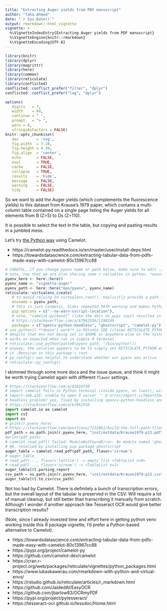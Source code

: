 ```yaml
---
title: "Extracting Auger yields from PDF manuscript"
author: "Taha Ahmed"
date: "`r Sys.Date()`"
output: rmarkdown::html_vignette
vignette: >
  %\VignetteIndexEntry{Extracting Auger yields from PDF manuscript}
  %\VignetteEngine{knitr::rmarkdown}
  %\VignetteEncoding{UTF-8}
---
```



```r
library(knitr)
library(dplyr)
library(magrittr)
library(here)
library(common)
library(reticulate)
library(conflicted)
conflicted::conflict_prefer("filter", "dplyr")
conflicted::conflict_prefer("lag", "dplyr")
```


```r
options(
   digits   = 7,
   width    = 84,
   continue = " ",
   prompt   = "> ",
   warn = 0,
   stringsAsFactors = FALSE)
knitr::opts_chunk$set(
   dev        = 'svg',
   fig.width  = 7.10,
   fig.height = 4.39,
   fig.align  = 'center',
   echo       = FALSE,
   eval       = TRUE,
   cache      = FALSE,
   collapse   = TRUE,
   results    = 'hide',
   message    = FALSE,
   warning    = FALSE,
   tidy       = FALSE)
```


So we want to add the Auger yields (which complements the fluorescence yields)
to this dataset from Krause's 1979 paper, which contains a multi-column table
contained on a single page listing the Auger yields for all elements from
B (Z=5) to Ds (Z=110).

It is possible to select the text in the table, but copying and pasting results
in a jumbled mess.

Let's try [the Python way](https://pyvideo.org/pycon-au-2019/extracting-tabular-data-from-pdfs-with-camelot-excalibur.html)
using Camelot.

+ https://camelot-py.readthedocs.io/en/master/user/install-deps.html
+ https://towardsdatascience.com/extracting-tabular-data-from-pdfs-made-easy-with-camelot-80c13967cc88


```r
# CAREFUL, if you change pyenv name or path below, make sure to edit ./.Renviron accordingly!
# note, now that we are also sharing some r variables in python, *avoid* using dots in names
pyenv_here <- here::here()
pyenv_name <- "vignette-auger"
pyenv_path <- here::here("man/pyenv", pyenv_name)
reticulate::virtualenv_create(
   # to avoid relying on virtualenv_root(), explicitly provide a path instead of just a name
   envname = pyenv_path,
   # this is just cosmetic, hides repeated PATH warning and makes Python output more readable
   pip_options = c("--no-warn-sscript-location"),
   # note, "camelot-py[base]" (like the docs on pypi says) resulted in only v0.9
   # https://stackoverflow.com/a/67962556/1198249
   packages = c("opencv-python-headless", "ghostscript", "camelot-py"))
# use_python() **doesn't work** in RStudio IDE (claims RETICULATE_PYTHON overrides it,
# despite that env not being set in $HOME or anywhere else on the system), but
# works as expected when run in simple R terminal
# reticulate::use_python(paste0(pyenv_path, "/bin/python"))
# anyway, the solution appears to be to simply set RETICULATE_PYTHON env ourselves
# in .Renviron in this package's root
# py_config() was helpful to understand whether our pyenv was active
# reticulate::py_config()
```


I skimmed through some more docs and the issue queue, and think it might be worth
trying Camelot again with different `flavor` settings.

```python
# https://stackoverflow.com/a/61616750
# import camelot fails in Python terminal (inside pyenv, on luxor), with:
# import-im6.q16: unable to open X server `' @ error/import.c/ImportImageCommand/346.
# headless problem? yes, fixed by installing opencv-python-headless and importing camelot.io
# https://stackoverflow.com/a/67962556
import camelot.io as camelot
import cv2
import os
# print(r.pyenv_here)
# https://stackoverflow.com/questions/7132861/build-the-full-path-filename-in-python
pdf_path = os.path.join(r.pyenv_here, "inst/extdata/Krause1979-p13.pdf")
#print(pdf_path)
# camelot.read_pdf() failed: ModuleNotFoundError: No module named 'ghostscript'
# OK, resolved by installing pip package ghostscript
auger_table = camelot.read_pdf(pdf_path, flavor='stream')
# auger_table
# read_pdf(..., flavor='lattice') -> empty list <TableList n=0>
# read_pdf(..., flavor='stream') -> <TableList n=1>
auger_table[0].parsing_report
csv_path = os.path.join(r.pyenv_here, "inst/extdata/Krause1979-p13.csv")
auger_table[0].to_csv(csv_path)
```

Not too bad by Camelot. There is definitely a bunch of transcription errors,
but the overall layout of the tabular is preserved in the CSV.
Will require a lot of manual cleanup, but still better than transcribing it
manually from scratch.
Although I wonder if another approach like Tesseract OCR would give better
transcription results?

(Note, since I already invested time and effort here in getting python venv working
inside this R package vignette, I'd prefer a Python-based alternative to Camelot).


+ https://towardsdatascience.com/extracting-tabular-data-from-pdfs-made-easy-with-camelot-80c13967cc88
+ https://pypi.org/project/camelot-py
+ https://github.com/camelot-dev/camelot
+ https://cran.r-project.org/web/packages/reticulate/vignettes/python_packages.html
+ https://www.lukaskawerau.com/rmarkdown-with-python-and-virtual-envs/
+ https://rstudio.github.io/reticulate/articles/r_markdown.html
+ https://github.com/JaidedAI/EasyOCR
+ https://github.com/jbarlow83/OCRmyPDF
+ https://pypi.org/project/pytesseract/
+ https://tesseract-ocr.github.io/tessdoc/Home.html
